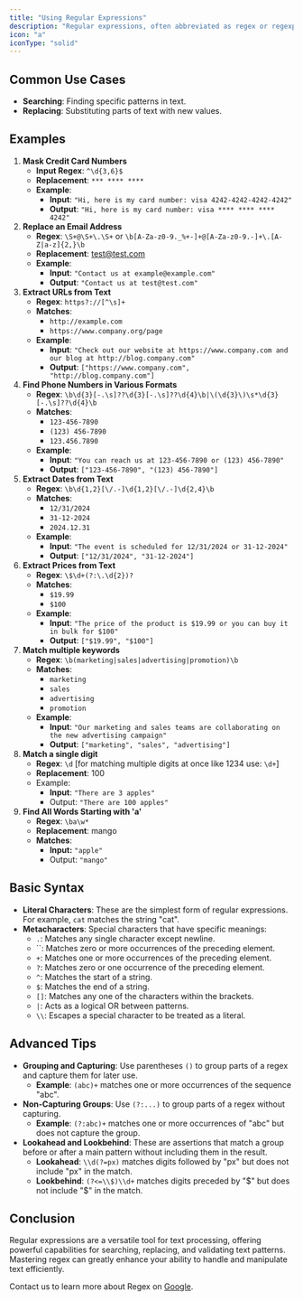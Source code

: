 ```yaml
---
title: "Using Regular Expressions"
description: "Regular expressions, often abbreviated as regex or regexp, are sequences of characters that form search patterns. They are used for matching strings within text and are a powerful tool for searching, replacing, and manipulating text."
icon: "a"
iconType: "solid"
---
```


## Common Use Cases

- **Searching**: Finding specific patterns in text.
- **Replacing**: Substituting parts of text with new values.

## Examples

1. **Mask Credit Card Numbers**
   - **Input Regex**:  `^\d{3,6}$`
   - **Replacement**: `*** **** ****`
   - **Example**:
     - **Input**: `"Hi, here is my card number: visa 4242-4242-4242-4242"`
     - **Output**: `"Hi, here is my card number: visa **** **** **** 4242"`
2. **Replace an Email Address**
   - **Regex**:  `\S+@\S+\.\S+`  or `\b[A-Za-z0-9._%+-]+@[A-Za-z0-9.-]+\.[A-Z|a-z]{2,}\b`
   - **Replacement**: [test@test.com](mailto:test@test.com)
   - **Example**:
     - **Input**: `"Contact us at example@example.com"`
     - **Output**: `"Contact us at test@test.com"`
3. **Extract URLs from Text**
   - **Regex**: `https?://[^\s]+`
   - **Matches**:
     - `http://example.com`
     - `https://www.company.org/page`
   - **Example**:
     - **Input**: `"Check out our website at https://www.company.com and our blog at http://blog.company.com"`
     - **Output**: `["https://www.company.com", "http://blog.company.com"]`
4. **Find Phone Numbers in Various Formats**
   - **Regex**: `\b\d{3}[-.\s]??\d{3}[-.\s]??\d{4}\b|\(\d{3}\)\s*\d{3}[-.\s]??\d{4}\b`
   - **Matches**:
     - `123-456-7890`
     - `(123) 456-7890`
     - `123.456.7890`
   - **Example**:
     - **Input**: `"You can reach us at 123-456-7890 or (123) 456-7890"`
     - **Output**: `["123-456-7890", "(123) 456-7890"]`
5. **Extract Dates from Text**
   - **Regex**: `\b\d{1,2}[\/.-]\d{1,2}[\/.-]\d{2,4}\b`
   - **Matches**:
     - `12/31/2024`
     - `31-12-2024`
     - `2024.12.31`
   - **Example**:
     - **Input**: `"The event is scheduled for 12/31/2024 or 31-12-2024"`
     - **Output**: `["12/31/2024", "31-12-2024"]`
6. **Extract Prices from Text**
   - **Regex**: `\$\d+(?:\.\d{2})?`
   - **Matches**:
     - `$19.99`
     - `$100`
   - **Example**:
     - **Input**: `"The price of the product is $19.99 or you can buy it in bulk for $100"`
     - **Output**: `["$19.99", "$100"]`
7. **Match multiple keywords**
   - **Regex**: `\b(marketing|sales|advertising|promotion)\b`
   - **Matches**:
     - `marketing`
     - `sales`
     - `advertising`
     - `promotion`
   - **Example**:
     - **Input**: `"Our marketing and sales teams are collaborating on the new advertising campaign"`
     - **Output**: `["marketing", "sales", "advertising"]`
8. **Match a single digit**
   - **Regex**: `\d`  [for matching multiple digits at once like 1234 use: `\d+`]
   - **Replacement**: 100
   - Example:
     - **Input**: `"There are 3 apples"`
     - Output: `"There are 100 apples"`
9. **Find All Words Starting with 'a'**
   - **Regex**: `\ba\w*`
   - **Replacement**: mango
   - **Matches**:
     - **Input:** `"apple"`
     - Output: `"mango"`

## Basic Syntax

- **Literal Characters**: These are the simplest form of regular expressions. For example, `cat` matches the string "cat".
- **Metacharacters**: Special characters that have specific meanings:
  - `.`: Matches any single character except newline.
  - \`\`: Matches zero or more occurrences of the preceding element.
  - `+`: Matches one or more occurrences of the preceding element.
  - `?`: Matches zero or one occurrence of the preceding element.
  - `^`: Matches the start of a string.
  - `$`: Matches the end of a string.
  - `[]`: Matches any one of the characters within the brackets.
  - `|`: Acts as a logical OR between patterns.
  - `\\`: Escapes a special character to be treated as a literal.

## Advanced Tips

- **Grouping and Capturing**: Use parentheses `()` to group parts of a regex and capture them for later use.
  - **Example**: `(abc)+` matches one or more occurrences of the sequence "abc".
- **Non-Capturing Groups**: Use `(?:...)` to group parts of a regex without capturing.
  - **Example**: `(?:abc)+` matches one or more occurrences of "abc" but does not capture the group.
- **Lookahead and Lookbehind**: These are assertions that match a group before or after a main pattern without including them in the result.
  - **Lookahead**: `\\d(?=px)` matches digits followed by "px" but does not include "px" in the match.
  - **Lookbehind**: `(?<=\\$)\\d+` matches digits preceded by "$" but does not include "$" in the match.

## Conclusion

Regular expressions are a versatile tool for text processing, offering powerful capabilities for searching, replacing, and validating text patterns. Mastering regex can greatly enhance your ability to handle and manipulate text efficiently.

Contact us to learn more about Regex on [Google](https://www.google.com/search?q=regular+expression).